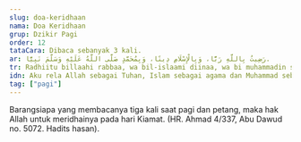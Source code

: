 ```yaml
---
slug: doa-keridhaan
nama: Doa Keridhaan
grup: Dzikir Pagi
order: 12
tataCara: Dibaca sebanyak 3 kali.
ar: رَضِيتُ بِاللَّهِ رَبًّا، وَبِالْإِسْلَامِ دِينًا، وَبِمُحَمَّدٍ صَلَّى اللَّهُ عَلَيْهِ وَسَلَّمَ نَبِيًّا.
tr: Radhiitu billaahi rabbaa, wa bil-islaami diinaa, wa bi muhammadin shallallaahu 'alaihi wa sallama nabiyyaa.
idn: Aku rela Allah sebagai Tuhan, Islam sebagai agama dan Muhammad sebagai nabi (yang diutus oleh Allah).
tag: ["pagi"]
---
```


Barangsiapa yang membacanya tiga kali saat pagi dan petang, maka hak Allah untuk meridhainya pada hari Kiamat. (HR. Ahmad 4/337, Abu Dawud no. 5072. Hadits hasan).
